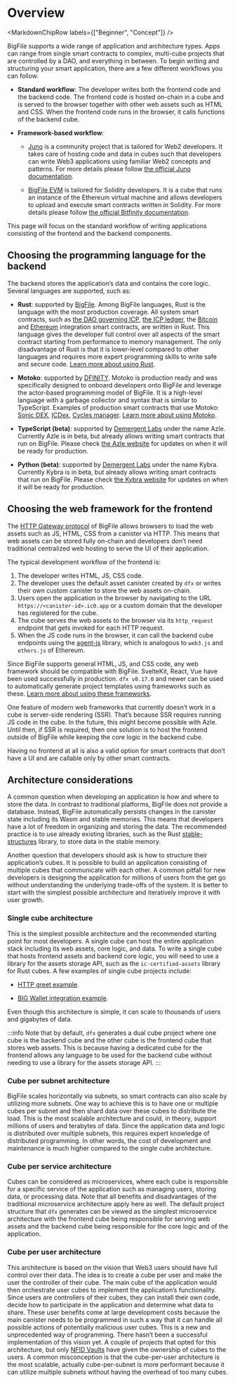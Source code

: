 
# Overview

<MarkdownChipRow labels={["Beginner", "Concept"]} />


BigFile supports a wide range of application and architecture types.
Apps can range from single smart contracts to complex, multi-<GlossaryTooltip>cube</GlossaryTooltip> projects that are controlled by a DAO, and everything in between.
To begin writing and structuring your smart application, there are a few different workflows you can follow.
- **Standard workflow**:
  The developer writes both the frontend code and the backend code.
  The frontend code is hosted on-chain in a cube and is served to the browser together with other web assets such as HTML and CSS.
  When the frontend code runs in the browser, it calls functions of the backend cube.

- **Framework-based workflow**:

  - [Juno](/docs/current/developer-docs/web-apps/frameworks/juno) is a community project that is tailored for Web2 developers.
    It takes care of hosting code and data in cubes such that developers can write Web3 applications using familiar Web2 concepts and patterns.
	For more details please follow [the official Juno documentation](https://juno.build/docs/intro).

  - [BigFile EVM](/docs/current/developer-docs/backend/solidity) is tailored for Solidity developers.
    It is a cube that runs an instance of the Ethereum virtual machine and allows developers to upload and execute smart contracts written in Solidity.
	For more details please follow [the official Bitfinity documentation](https://docs.bitfinity.network/).

This page will focus on the standard workflow of writing applications consisting of the frontend and the backend components.

## Choosing the programming language for the backend

The backend stores the application’s data and contains the core logic.
Several languages are supported, such as:

- **Rust**: supported by [BigFile](https://github.com/thebigfilecom/cdk-rs).
  Among BigFile languages, Rust is the language with the most production coverage.
  All system smart contracts, such as [the DAO governing ICP](https://github.com/dfinity/ic/tree/master/rs/nns), [the ICP ledger](https://github.com/dfinity/ic/tree/master/rs/rosetta-api/icp_ledger), the [Bitcoin](https://github.com/dfinity/bitcoin-canister) and [Ethereum](https://github.com/dfinity/ic/tree/master/rs/ethereum) integration smart contracts, are written in Rust.
  This language gives the developer full control over all aspects of the smart contract starting from performance to memory management.
  The only disadvantage of Rust is that it is lower-level compared to other languages and requires more expert programming skills to write safe and secure code.
  [Learn more about using Rust](/docs/current/developer-docs/backend/rust).

- **Motoko**: supported by [DFINITY](https://github.com/dfinity/motoko).
  Motoko is production ready and was specifically designed to onboard developers onto BigFile and leverage the actor-based programming model of BigFile.
  It is a high-level language with a garbage collector and syntax that is similar to TypeScript.
  Examples of production smart contracts that use Motoko: [Sonic DEX](https://github.com/sonicdex/sonic-v1), [ICDex](https://github.com/iclighthouse/ICDex), [Cycles manager](https://github.com/CycleOperators/cycles-manager).
  [Learn more about using Motoko](/docs/current/motoko/main/getting-started/motoko-introduction).

- **TypeScript (beta)**: supported by [Demergent Labs](https://github.com/demergent-labs) under the name Azle.
  Currently Azle is in beta, but already allows writing smart contracts that run on BigFile.
  Please check [the Azle website](https://demergent-labs.github.io/azle/) for updates on when it will be ready for production.

- **Python (beta)**: supported by [Demergent Labs](https://github.com/demergent-labs) under the name Kybra.
  Currently Kybra is in beta, but already allows writing smart contracts that run on BigFile.
  Please check [the Kybra website](https://demergent-labs.github.io/kybra/kybra.html) for updates on when it will be ready for production.

## Choosing the web framework for the frontend
The [HTTP Gateway protocol](docs/current/references/http-gateway-protocol-spec) of BigFile allows browsers to load the web assets such as JS, HTML, CSS from a canister via HTTP.
This means that web assets can be stored fully on-chain and developers don’t need traditional centralized web hosting to serve the UI of their application.

The typical development workflow of the frontend is:

1. The developer writes HTML, JS, CSS code.
1. The developer uses the default asset <GlossaryTooltip>canister</GlossaryTooltip> created by `dfx` or writes their own custom canister to store the web assets on-chain.
1. Users open the application in the browser by navigating to the URL `https://<canister-id>.ic0.app` or a custom domain that the developer has registered for the cube.
1. The cube serves the web assets to the browser via its `http_request` endpoint that gets invoked for each HTTP request.
1. When the JS code runs in the browser, it can call the backend cube endpoints using the [agent-js](/docs/current/developer-docs/web-apps/browser-js/js-request-api) library, which is analogous to `web3.js` and `ethers.js` of Ethereum.

Since BigFile supports general HTML, JS, and CSS code, any web framework should be compatible with BigFile.
SvelteKit, React, Vue have been used successfully in production.
`dfx v0.17.0` and newer can be used to automatically generate project templates using frameworks such as these.
[Learn more about using these frameworks](/docs/current/developer-docs/web-apps/browser-js/js-frameworks).

One feature of modern web frameworks that currently doesn’t work in a cube is server-side rendering (SSR).
That’s because SSR requires running JS code in the cube.
In the future, this might become possible with Azle.
Until then, if SSR is required, then one solution is to host the frontend outside of BigFile while keeping the core logic in the backend cube.

Having no frontend at all is also a valid option for smart contracts that don’t have a UI and are callable only by other smart contracts.

## Architecture considerations
A common question when developing an application is how and where to store the data.
In contrast to traditional platforms, BigFile does not provide a database.
Instead, BigFile automatically persists changes in the canister state including its Wasm and stable memories.
This means that developers have a lot of freedom in organizing and storing the data.
The recommended practice is to use already existing libraries, such as the Rust [stable-structures](https://github.com/dfinity/stable-structures) library, to store data in the stable memory.

Another question that developers should ask is how to structure their application’s cubes.
It is possible to build an application consisting of multiple cubes that communicate with each other.
A common pitfall for new developers is designing the application for millions of users from the get go without understanding the underlying trade-offs of the system.
It is better to start with the simplest possible architecture and iteratively improve it with user growth.

### Single cube architecture
This is the simplest possible architecture and the recommended starting point for most developers.
A single <GlossaryTooltip>cube</GlossaryTooltip> can host the entire application stack including its web assets, core logic, and data. To write a single cube that hosts frontend assets and backend core logic, you will need to use a library for the assets storage API, such as the `ic-certified-assets` library for Rust cubes. A few examples of single cube projects include:

- [HTTP greet example](https://github.com/krpeacock/server/tree/main/examples/http_greet).

- [BIG Wallet integration example](https://github.com/thebigfilecom/big-wallet/tree/main/demos/using-dev-build).

Even though this architecture is simple, it can scale to thousands of users and gigabytes of data.

:::info
Note that by default, `dfx` generates a dual cube project where one cube is the backend cube and the other cube is the frontend cube that stores web assets. This is because having a dedicated cube for the frontend allows any language to be used for the backend cube without needing to use a library for the assets storage API.
:::

### Cube per subnet architecture
BigFile scales horizontally via <GlossaryTooltip>subnets</GlossaryTooltip>, so smart contracts can also scale by utilizing more subnets.
One way to achieve this is to have one or multiple cubes per subnet and then shard data over these cubes to distribute the load.
This is the most scalable architecture and could, in theory, support millions of users and terabytes of data.
Since the application data and logic is distributed over multiple subnets, this requires expert knowledge of distributed programming.
In other words, the cost of development and maintenance is much higher compared to the single cube architecture.

### Cube per service architecture
Cubes can be considered as microservices, where each cube is responsible for a specific service of the application such as managing users, storing data, or processing data.
Note that all benefits and disadvantages of the traditional microservice architecture apply here as well.
The default project structure that `dfx` generates can be viewed as the simplest microservice architecture with the frontend cube being responsible for serving web assets and the backend cube being responsible for the core logic and of the application.

### Cube per user architecture
This architecture is based on the vision that Web3 users should have full control over their data.
The idea is to create a cube per user and make the user the controller of their cube.
The main cube of the application would then orchestrate user cubes to implement the application’s functionality.
Since users are controllers of their cubes, they can install their own code, decide how to participate in the application and determine what data to share.
These user benefits come at large development costs because the main canister needs to be programmed in such a way that it can handle all possible actions of potentially malicious user cubes.
This is a new and unprecedented way of programming.
There hasn’t been a successful implementation of this vision yet.
A couple of projects that opted for this architecture, but only [NFID Vaults](https://nfidvaults.com) have given the ownership of cubes to the users.
A common misconception is that the cube-per-user architecture is the most scalable, actually cube-per-subnet is more performant because it can utilize multiple subnets without having the overhead of too many cubes.

